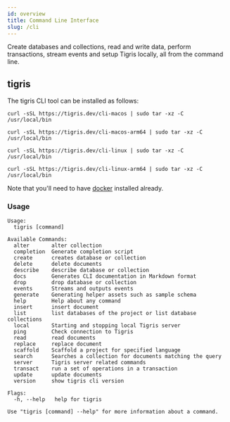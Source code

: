 ```yaml
---
id: overview
title: Command Line Interface
slug: /cli
---
```


Create databases and collections, read and write data, perform transactions,
stream events and setup Tigris locally, all from the command line.

## tigris

The tigris CLI tool can be installed as follows:


<Tabs>
<TabItem value="macOS" label="macOS">

```shell
curl -sSL https://tigris.dev/cli-macos | sudo tar -xz -C /usr/local/bin
```

</TabItem>
<TabItem value="macOS arm64" label="macOS (arm64)">

```shell
curl -sSL https://tigris.dev/cli-macos-arm64 | sudo tar -xz -C /usr/local/bin
```

</TabItem>
<TabItem value="Linux" label="Linux">

```shell
curl -sSL https://tigris.dev/cli-linux | sudo tar -xz -C /usr/local/bin
```

</TabItem>
<TabItem value="Linux arm64" label="Linux (arm64)">

```shell
curl -sSL https://tigris.dev/cli-linux-arm64 | sudo tar -xz -C /usr/local/bin
```

</TabItem>
</Tabs>

Note that you'll need to have [docker](https://docs.docker.com/get-docker/)
installed already.

### Usage

```shell
Usage:
  tigris [command]

Available Commands:
  alter       alter collection
  completion  Generate completion script
  create      creates database or collection
  delete      delete documents
  describe    describe database or collection
  docs        Generates CLI documentation in Markdown format
  drop        drop database or collection
  events      Streams and outputs events
  generate    Generating helper assets such as sample schema
  help        Help about any command
  insert      insert document
  list        list databases of the project or list database collections
  local       Starting and stopping local Tigris server
  ping        Check connection to Tigris
  read        read documents
  replace     replace document
  scaffold    Scaffold a project for specified language
  search      Searches a collection for documents matching the query
  server      Tigris server related commands
  transact    run a set of operations in a transaction
  update      update documents
  version     show tigris cli version

Flags:
  -h, --help   help for tigris

Use "tigris [command] --help" for more information about a command.
```
